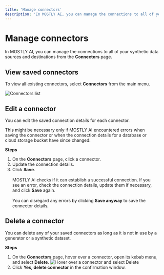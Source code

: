 ```yaml
---
title: 'Manage connectors'
description: 'In MOSTLY AI, you can manage the connections to all of your synthetic data sources and destinations from the Connectors page.'
---
```



# Manage connectors

In MOSTLY AI, you can manage the connections to all of your synthetic data sources and destinations from the **Connectors** page.

## View saved connectors

To view all existing connectors, select **Connectors** from the main menu.

<Image
    src="/docs/docimages/connectors/connectors-list.webp"
    alt="Connectors list"
    width={800}
    height={500}
/>

## Edit a connector

You can edit the saved connection details for each connector.

This might be necessary only if MOSTLY AI encountered errors when saving the connector or when the connection details for a database or cloud storage bucket have since changed.

**Steps**

1. On the **Connectors** page, click a connector.
2. Update the connection details.
3. Click **Save**.<br /><br />
    MOSTLY AI checks if it can establish a successful connection. If you see an error, check the connection details, update them if necessary, and click **Save** again.<br /><br />
    You can disregard any errors by clicking **Save anyway** to save the connector details.

## Delete a connector

You can delete any of your saved connectors as long as it is not in use by a generator or a synthetic dataset.

**Steps**

1. On the **Connectors** page, hover over a connector, open its kebab menu, and select **Delete**.
    <Image
        src="/docs/docimages/connectors/connector-delete-01.webp"
        alt="Hover over a connector and select Delete"
        width={800}
        height={500}
    />
2. Click **Yes, delete connector** in the confirmation window.